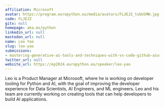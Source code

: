 ```yaml
---
affiliation: Microsoft
avatar: https://program.europython.eu/media/avatars/FLJEJZ_txbUSMW.jpg
code: FLJEJZ
gitx: null
homepage: aka.ms/python
linkedin_url: null
mastodon_url: null
name: Leo Yao
slug: leo-yao
submissions:
- mastering-generative-ai-tools-and-techniques-with-vs-code-github-azure
twitter_url: null
website_url: https://ep2024.europython.eu/speaker/leo-yao
---
```


Leo is a Product Manager at Microsoft, where he is working on developer tooling for Python and AI, with the goal of improving the developer experience for Data Scientists, AI Engineers, and ML engineers. Leo and his team are currently working on creating tools that can help developers to build AI applications.
